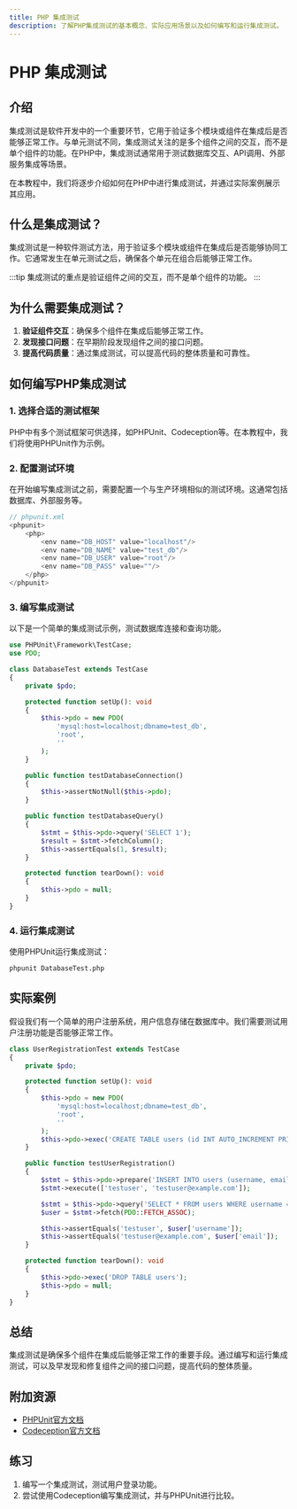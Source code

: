```yaml
---
title: PHP 集成测试
description: 了解PHP集成测试的基本概念、实际应用场景以及如何编写和运行集成测试。
---
```


# PHP 集成测试

## 介绍

集成测试是软件开发中的一个重要环节，它用于验证多个模块或组件在集成后是否能够正常工作。与单元测试不同，集成测试关注的是多个组件之间的交互，而不是单个组件的功能。在PHP中，集成测试通常用于测试数据库交互、API调用、外部服务集成等场景。

在本教程中，我们将逐步介绍如何在PHP中进行集成测试，并通过实际案例展示其应用。

## 什么是集成测试？

集成测试是一种软件测试方法，用于验证多个模块或组件在集成后是否能够协同工作。它通常发生在单元测试之后，确保各个单元在组合后能够正常工作。

:::tip
集成测试的重点是验证组件之间的交互，而不是单个组件的功能。
:::

## 为什么需要集成测试？

1. **验证组件交互**：确保多个组件在集成后能够正常工作。
2. **发现接口问题**：在早期阶段发现组件之间的接口问题。
3. **提高代码质量**：通过集成测试，可以提高代码的整体质量和可靠性。

## 如何编写PHP集成测试

### 1. 选择合适的测试框架

PHP中有多个测试框架可供选择，如PHPUnit、Codeception等。在本教程中，我们将使用PHPUnit作为示例。

### 2. 配置测试环境

在开始编写集成测试之前，需要配置一个与生产环境相似的测试环境。这通常包括数据库、外部服务等。

```php
// phpunit.xml
<phpunit>
    <php>
        <env name="DB_HOST" value="localhost"/>
        <env name="DB_NAME" value="test_db"/>
        <env name="DB_USER" value="root"/>
        <env name="DB_PASS" value=""/>
    </php>
</phpunit>
```

### 3. 编写集成测试

以下是一个简单的集成测试示例，测试数据库连接和查询功能。

```php
use PHPUnit\Framework\TestCase;
use PDO;

class DatabaseTest extends TestCase
{
    private $pdo;

    protected function setUp(): void
    {
        $this->pdo = new PDO(
            'mysql:host=localhost;dbname=test_db',
            'root',
            ''
        );
    }

    public function testDatabaseConnection()
    {
        $this->assertNotNull($this->pdo);
    }

    public function testDatabaseQuery()
    {
        $stmt = $this->pdo->query('SELECT 1');
        $result = $stmt->fetchColumn();
        $this->assertEquals(1, $result);
    }

    protected function tearDown(): void
    {
        $this->pdo = null;
    }
}
```

### 4. 运行集成测试

使用PHPUnit运行集成测试：

```bash
phpunit DatabaseTest.php
```

## 实际案例

假设我们有一个简单的用户注册系统，用户信息存储在数据库中。我们需要测试用户注册功能是否能够正常工作。

```php
class UserRegistrationTest extends TestCase
{
    private $pdo;

    protected function setUp(): void
    {
        $this->pdo = new PDO(
            'mysql:host=localhost;dbname=test_db',
            'root',
            ''
        );
        $this->pdo->exec('CREATE TABLE users (id INT AUTO_INCREMENT PRIMARY KEY, username VARCHAR(255), email VARCHAR(255))');
    }

    public function testUserRegistration()
    {
        $stmt = $this->pdo->prepare('INSERT INTO users (username, email) VALUES (?, ?)');
        $stmt->execute(['testuser', 'testuser@example.com']);

        $stmt = $this->pdo->query('SELECT * FROM users WHERE username = "testuser"');
        $user = $stmt->fetch(PDO::FETCH_ASSOC);

        $this->assertEquals('testuser', $user['username']);
        $this->assertEquals('testuser@example.com', $user['email']);
    }

    protected function tearDown(): void
    {
        $this->pdo->exec('DROP TABLE users');
        $this->pdo = null;
    }
}
```

## 总结

集成测试是确保多个组件在集成后能够正常工作的重要手段。通过编写和运行集成测试，可以及早发现和修复组件之间的接口问题，提高代码的整体质量。

## 附加资源

- [PHPUnit官方文档](https://phpunit.de/documentation.html)
- [Codeception官方文档](https://codeception.com/docs)

## 练习

1. 编写一个集成测试，测试用户登录功能。
2. 尝试使用Codeception编写集成测试，并与PHPUnit进行比较。
